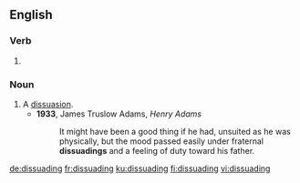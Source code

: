 ==English==

===Verb===
{{head|en|present participle}}

# {{present participle of|dissuade|lang=en|nocat=1}}

===Noun===
{{en-noun}}

# A [[dissuasion]].
#* '''1933''', James Truslow Adams, ''Henry Adams''
#*: It might have been a good thing if he had, unsuited as he was physically, but the mood passed easily under fraternal '''dissuadings''' and a feeling of duty toward his father.

[[de:dissuading]]
[[fr:dissuading]]
[[ku:dissuading]]
[[fi:dissuading]]
[[vi:dissuading]]